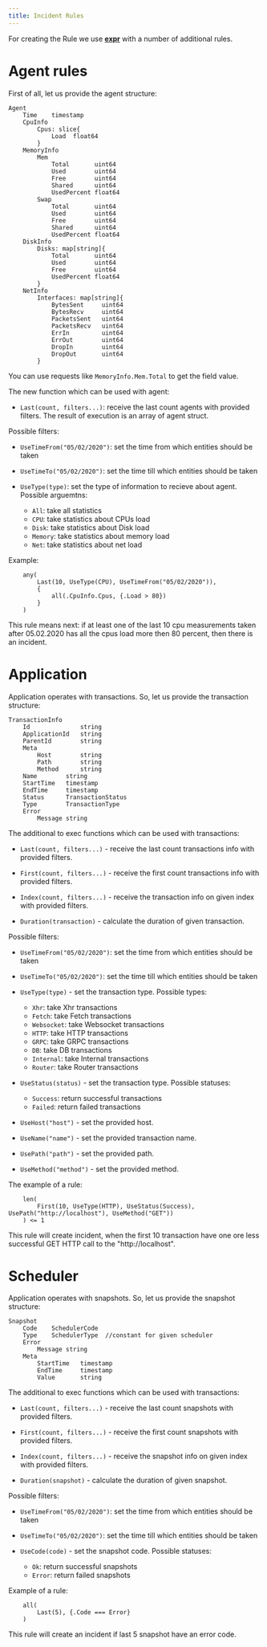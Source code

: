 ```yaml
---
title: Incident Rules
---
```


For creating the Rule we use [**expr**](https://github.com/antonmedv/expr)  with a number of additional rules.

# Agent rules

First of all, let us provide the agent structure:

```
Agent
    Time    timestamp
    CpuInfo
        Cpus: slice{
            Load  float64
        }
    MemoryInfo
        Mem
            Total       uint64 
            Used        uint64
            Free        uint64
            Shared      uint64
            UsedPercent float64
        Swap
            Total       uint64
            Used        uint64
            Free        uint64
            Shared      uint64
            UsedPercent float64
    DiskInfo
        Disks: map[string]{
            Total       uint64
            Used        uint64
            Free        uint64
            UsedPercent float64
        }
    NetInfo
        Interfaces: map[string]{
            BytesSent     uint64 
            BytesRecv     uint64
            PacketsSent   uint64
            PacketsRecv   uint64
            ErrIn         uint64
            ErrOut        uint64
            DropIn        uint64
            DropOut       uint64
        }
```

You can use requests like `MemoryInfo.Mem.Total` to get the field value.

The new function which can be used with agent:

- `Last(count, filters...)`: receive the last count agents with provided filters. The result of execution is an array of agent struct.

Possible filters:

- `UseTimeFrom("05/02/2020")`: set the time from which entities should be taken

- `UseTimeTo("05/02/2020")`: set the time till which entities should be taken

- `UseType(type)`: set the type of information to recieve about agent. Possible arguemtns:

  - `All`: take all statistics
  - `CPU`: take statistics about CPUs load
  - `Disk`: take statistics about Disk load
  - `Memory`: take statistics about memory load
  - `Net`: take statistics about net load

Example:

```
    any(
        Last(10, UseType(CPU), UseTimeFrom("05/02/2020")),
        {
            all(.CpuInfo.Cpus, {.Load > 80})
        }
    )
```

This rule means next: 
if at least one of the last 10 cpu measurements taken after 05.02.2020 has all the cpus load more then 80 percent,
then there is an incident.

# Application

Application operates with transactions. So, let us provide the transaction structure:

```
TransactionInfo
    Id              string
    ApplicationId   string 
    ParentId        string
    Meta
        Host        string
        Path        string  
        Method      string 
    Name        string
    StartTime   timestamp
    EndTime     timestamp
    Status      TransactionStatus
    Type        TransactionType
    Error       
        Message string
```

The additional to exec functions which can be used with transactions:

- `Last(count, filters...)` - receive the last count transactions info with provided filters.

- `First(count, filters...)` - receive the first count transactions info with provided filters.

- `Index(count, filters...)` - receive the transaction info on given index with provided filters.

- `Duration(transaction)` - calculate the duration of given transaction.

Possible filters:

- `UseTimeFrom("05/02/2020")`: set the time from which entities should be taken

- `UseTimeTo("05/02/2020")`: set the time till which entities should be taken

- `UseType(type)` - set the transaction type. Possible types:

  - `Xhr`: take Xhr transactions
  - `Fetch`: take Fetch transactions
  - `Websocket`: take Websocket transactions
  - `HTTP`: take HTTP transactions
  - `GRPC`: take GRPC transactions
  - `DB`: take DB transactions
  - `Internal`: take Internal transactions
  - `Router`: take Router transactions

- `UseStatus(status)` - set the transaction type. Possible statuses:

  - `Success`: return successful transactions
  - `Failed`: return failed transactions
  
- `UseHost("host")` - set the provided host.

- `UseName("name")` - set the provided transaction name.

- `UsePath("path")` - set the provided path.

- `UseMethod("method")` - set the provided method.


The example of a rule:

```
    len(
        First(10, UseType(HTTP), UseStatus(Success), UsePath("http://localhost"), UseMethod("GET"))
    ) <= 1
```

This rule will create incident, when the first 10 transaction have one ore less successful GET HTTP call to the "http://localhost".

# Scheduler

Application operates with snapshots. So, let us provide the snapshot structure:

```
Snapshot
    Code    SchedulerCode
    Type    SchedulerType  //constant for given scheduler
    Error
        Message string
    Meta
        StartTime   timestamp
        EndTime     timestamp
        Value       string
```

The additional to exec functions which can be used with transactions:

- `Last(count, filters...)` - receive the last count snapshots with provided filters.

- `First(count, filters...)` - receive the first count snapshots with provided filters.

- `Index(count, filters...)` - receive the snapshot info on given index with provided filters.

- `Duration(snapshot)` - calculate the duration of given snapshot.

Possible filters:

- `UseTimeFrom("05/02/2020")`: set the time from which entities should be taken

- `UseTimeTo("05/02/2020")`: set the time till which entities should be taken

- `UseCode(code)` - set the snapshot code. Possible statuses:

  - `Ok`: return successful snapshots
  - `Error`: return failed snapshots

Example of a rule:

```
    all(
        Last(5), {.Code === Error}
    )
```

This rule will create an incident if last 5 snapshot have an error code.